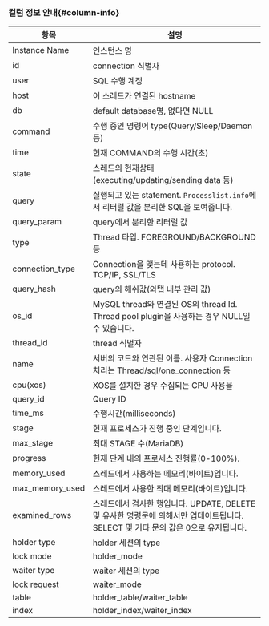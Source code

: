 ### 컬럼 정보 안내{#column-info}

| 항목 | 설명 |
| -- | -- |
| Instance Name | 인스턴스 명 |
| id | connection 식별자 |
| user | SQL 수행 계정 |
| host | 이 스레드가 연결된 hostname |
| db | default database명, 없다면 NULL |
| command | 수행 중인 명령어 type(Query/Sleep/Daemon 등) |
| time | 현재 COMMAND의 수행 시간(초) |
| state | 스레드의 현재상태 (executing/updating/sending data 등) |
| query | 실행되고 있는 statement. `Processlist.info`에서 리터럴 값을 분리한 SQL을 보여줍니다. |
| query_param | query에서 분리한 리터럴 값 |
| type | Thread 타입. FOREGROUND/BACKGROUND 등 |
| connection_type | Connection을 맺는데 사용하는 protocol. TCP/IP, SSL/TLS |
| query_hash | query의 해쉬값(와탭 내부 관리 값) |
| os_id | MySQL thread와 연결된 OS의 thread Id. Thread pool plugin을 사용하는 경우 NULL일 수 있습니다. |
| thread_id | thread 식별자 |
| name | 서버의 코드와 연관된 이름. 사용자 Connection 처리는 Thread/sql/one_connection 등 |
| cpu(xos) | XOS를 설치한 경우 수집되는 CPU 사용율 |
| query_id | Query ID |
| time_ms | 수행시간(milliseconds) |
| stage | 현재 프로세스가 진행 중인 단계입니다. |
| max_stage | 최대 STAGE 수(MariaDB) |
| progress | 현재 단계 내의 프로세스 진행률(0-100%). |
| memory_used | 스레드에서 사용하는 메모리(바이트)입니다. |
| max_memory_used | 스레드에서 사용한 최대 메모리(바이트)입니다. |
| examined_rows | 스레드에서 검사한 행입니다. UPDATE, DELETE 및 유사한 명령문에 의해서만 업데이트됩니다. SELECT 및 기타 문의 값은 0으로 유지됩니다. |
| holder type | holder 세션의 type |
| lock mode | holder_mode |
| waiter type | waiter 세션의 type |
| lock request | waiter_mode |
| table | holder_table/waiter_table |
| index | holder_index/waiter_index |